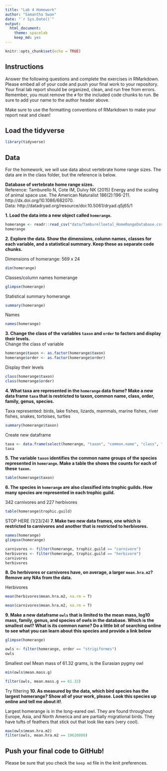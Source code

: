```yaml
---
title: "Lab 4 Homework"
author: "Samantha Swan"
date: "`r Sys.Date()`"
output:
  html_document: 
    theme: spacelab
    keep_md: yes
---
```


```r
knitr::opts_chunk$set(echo = TRUE)
```

## Instructions
Answer the following questions and complete the exercises in RMarkdown. Please embed all of your code and push your final work to your repository. Your final lab report should be organized, clean, and run free from errors. Remember, you must remove the `#` for the included code chunks to run. Be sure to add your name to the author header above.  

Make sure to use the formatting conventions of RMarkdown to make your report neat and clean!  

## Load the tidyverse
```r
library(tidyverse)
```

## Data
For the homework, we will use data about vertebrate home range sizes. The data are in the class folder, but the reference is below.  

**Database of vertebrate home range sizes.**  
Reference: Tamburello N, Cote IM, Dulvy NK (2015) Energy and the scaling of animal space use. The American Naturalist 186(2):196-211. http://dx.doi.org/10.1086/682070.  
Data: http://datadryad.org/resource/doi:10.5061/dryad.q5j65/1  

**1. Load the data into a new object called `homerange`.**
```r
homerange <- readr::read_csv("data/Tamburelloetal_HomeRangeDatabase.csv")
homerange
```

**2. Explore the data. Show the dimensions, column names, classes for each variable, and a statistical summary. Keep these as separate code chunks.**  

Dimensions of homerange: 569 x 24
```r
dim(homerange)
```

Classes/column names homerange
```r
glimpse(homerange)
```

Statistical summary homerange
```r
summary(homerange)
```

Names
```r
names(homerange)
```


**3. Change the class of the variables `taxon` and `order` to factors and display their levels.**  
Change the class of variable 
```r
homerange$taxon <- as.factor(homerange$taxon)
homerange$order <- as.factor(homerange$order)
```

Display their levels
```r
class(homerange$taxon)
class(homerange$order)
```

**4. What taxa are represented in the `homerange` data frame? Make a new data frame `taxa` that is restricted to taxon, common name, class, order, family, genus, species.**  

Taxa represented: birds, lake fishes, lizards, mammals, marine fishes, river fishes, snakes, tortoises, turtles
```r
summary(homerange$taxon)
```
Create new dataframe
```r
taxa <- data.frame(select(homerange, "taxon", "common.name", "class", "order", "family", "genus", "species"))
taxa
```


**5. The variable `taxon` identifies the common name groups of the species represented in `homerange`. Make a table the shows the counts for each of these `taxon`.**  
```r
table(homerange$taxon)
```

**6. The species in `homerange` are also classified into trophic guilds. How many species are represented in each trophic guild.**  

342 carnivores and 227 herbivores
```r
table(homerange$trophic.guild)
```

STOP HERE (1/23/24)
**7. Make two new data frames, one which is restricted to carnivores and another that is restricted to herbivores.**  

```r
names(homerange)
glimpse(homerange)
```

```r
carnivores <- filter(homerange, trophic.guild == "carnivore")
herbivores <- filter(homerange, trophic.guild == "herbivore")
carnivores
herbivores
```

**8. Do herbivores or carnivores have, on average, a larger `mean.hra.m2`? Remove any NAs from the data.**  

Herbivores
```r
mean(herbivores$mean.hra.m2, na.rm = T)
```

```r
mean(carnivores$mean.hra.m2, na.rm = T)
```

**9. Make a new dataframe `owls` that is limited to the mean mass, log10 mass, family, genus, and species of owls in the database. Which is the smallest owl? What is its common name? Do a little bit of searching online to see what you can learn about this species and provide a link below** 
```r
glimpse(homerange)
```

```r
owls <- filter(homerange, order == "strigiformes")
owls
```
Smallest owl
Mean mass of 61.32 grams, is the Eurasian pygmy owl
```r
min(owls$mean.mass.g) 
```

```r
filter(owls, mean.mass.g == 61.32)
```
 
 
 Try filtering
**10. As measured by the data, which bird species has the largest homerange? Show all of your work, please. Look this species up online and tell me about it!**.  

Largest homerange is in the long-eared owl. They are found throughout Europe, Asia, and North America and are partially migrational birds. They have tufts of feathers that stick out that look like ears (very cool).
```r
max(owls$mean.hra.m2)
filter(owls, mean.hra.m2 == 19620000)
```

## Push your final code to GitHub!
Please be sure that you check the `keep md` file in the knit preferences.   